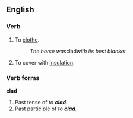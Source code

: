 ==English==

===Verb===
{{en-infl-irreg|clad|clads|cladding|clad|clad}}
# To [[clothe]].
#:''The horse was ''clad'' with its best blanket.''
# To cover with [[insulation]].

===Verb forms===
'''clad'''
# Past tense of ''to '''clad'''.''
# Past participle of ''to '''clad'''.''